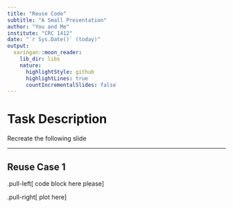 ```yaml
---
title: "Reuse Code"
subtitle: "A Small Presentation"
author: "You and Me"
institute: "CRC 1412"
date: "`r Sys.Date()` (today)"
output:
  xaringan::moon_reader:
    lib_dir: libs
    nature:
      highlightStyle: github
      highlightLines: true
      countIncrementalSlides: false
---
```


# Task Description

Recreate the following slide

---

## Reuse Case 1

.pull-left[
code block here please
]

.pull-right[
plot here
]